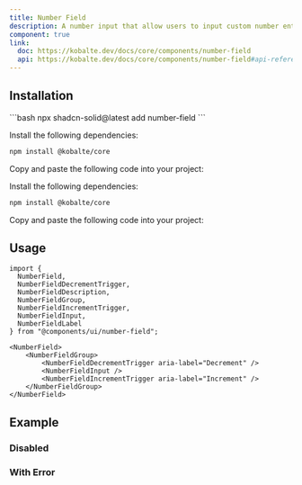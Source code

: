 ```yaml
---
title: Number Field
description: A number input that allow users to input custom number entries with a keyboard.
component: true
link:
  doc: https://kobalte.dev/docs/core/components/number-field
  api: https://kobalte.dev/docs/core/components/number-field#api-reference
---
```



<ComponentPreview name="number-field-demo" client:only="solid-js" />

## Installation

<ComponentInstallation client:only="solid-js">

<Fragment slot="cli">
```bash
npx shadcn-solid@latest add number-field
```
</Fragment>

<Step slot="tw">

<StepItem>Install the following dependencies:</StepItem>
```bash
npm install @kobalte/core
```

<StepItem>Copy and paste the following code into your project:</StepItem>
<ComponentSource name="number-field" client:only="solid-js" />

</Step>

<Step slot="uno">

<StepItem>Install the following dependencies:</StepItem>
```bash
npm install @kobalte/core
```

<StepItem>Copy and paste the following code into your project:</StepItem>
<ComponentSource name="number-field" client:only="solid-js" />

</Step>

</ComponentInstallation>

## Usage

```tsx
import {
  NumberField,
  NumberFieldDecrementTrigger,
  NumberFieldDescription,
  NumberFieldGroup,
  NumberFieldIncrementTrigger,
  NumberFieldInput,
  NumberFieldLabel
} from "@components/ui/number-field";
```

```tsx
<NumberField>
    <NumberFieldGroup>
        <NumberFieldDecrementTrigger aria-label="Decrement" />
        <NumberFieldInput />
        <NumberFieldIncrementTrigger aria-label="Increment" />
    </NumberFieldGroup>
</NumberField>
```

## Example

### Disabled

<ComponentPreview name="number-field-disabled-demo"  client:only="solid-js" />

### With Error

<ComponentPreview name="number-field-with-error-demo"   client:only="solid-js" />
